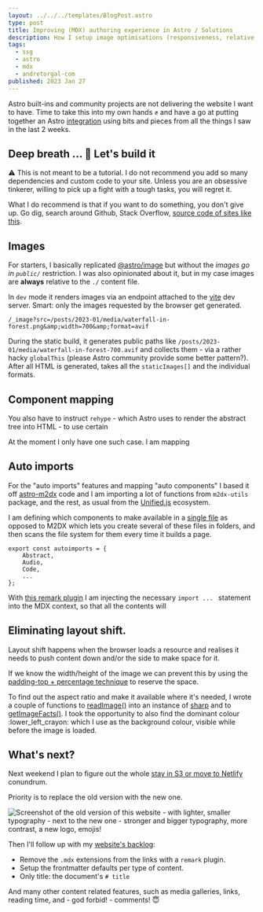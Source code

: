 ```yaml
---
layout: ../../../templates/BlogPost.astro
type: post
title: Improving (MDX) authoring experience in Astro / Solutions
description: How I setup image optimisations (responsiveness, relative paths) and frontmatter optimisations (auto titles, auto metadata) and other MDX utilities (component mapping, auto-imports) on an Astro website.
tags:
  - ssg
  - astro
  - mdx
  - andretorgal-com
published: 2023 Jan 27
---
```


<Abstract>

Astro built-ins and community projects are not delivering the website I want to have. Time to take this into my own hands :fist: and have a go at putting together an Astro [integration](https://docs.astro.build/en/reference/integrations-reference/) using bits and pieces from all the things I saw in the last 2 weeks.

</Abstract>

## Deep breath ... :hammer: Let's build it

<Note type="warning">

:warning: This is not meant to be a tutorial. I do not recommend you add so many dependencies and custom code to your site. Unless you are an obsessive tinkerer, willing to pick up a fight with a tough tasks, you will regret it.

</Note>

What I do recommend is that if you want to do something, you don't give up. Go dig, search around Github, Stack Overflow, [source code of sites like this](https://github.com/andrezero/andretorgal.site).

## Images

For starters, I basically replicated [@astro/image](https://docs.astro.build/en/guides/integrations-guide/image/) but without the _images go in `public/`_ restriction. I was also opinionated about it, but in my case images are **always** relative to the `./` content file.

In `dev` mode it renders images via an endpoint attached to the [vite](https://vitejs.dev/) dev server. Smart: only the images requested by the browser get generated.

```
/_image?src=/posts/2023-01/media/waterfall-in-forest.png&amp;width=700&amp;format=avif
```

During the static build, it generates public paths like `/posts/2023-01/media/waterfall-in-forest-700.avif` and collects them - via a rather hacky `globalThis` (please Astro community provide some better pattern?). After all HTML is generated, takes all the `staticImages[]` and the individual formats.

## Component mapping

You also have to instruct `rehype` - which Astro uses to render the abstract tree into HTML - to use certain

At the moment I only have one such case. I am mapping

## Auto imports

For the "auto imports" features and mapping "auto components" I based it off [astro-m2dx](https://astro-m2dx.netlify.app/) code and I am importing a lot of functions from `m2dx-utils` package, and the rest, as usual from the [Unified.js](/posts/2023-01/unified-js-is-going-to-be-around-for-a-long-time) ecosystem.

I am defining which components to make available in a [single file](https://github.com/andrezero/andretorgal-site/blob/main/src/integration/remark/autoImports.ts) as opposed to M2DX which lets you create several of these files in folders, and then scans the file system for them every time it builds a page.

```tsx
export const autoimports = {
    Abstract,
    Audio,
    Code,
    ...
};
```

With [this remark plugin](https://github.com/andrezero/andretorgal-site/blob/main/src/integration/remark/autoImports.ts#L45) I am injecting the necessary `import ... ` statement into the MDX context, so that all the contents will

## Eliminating layout shift.

Layout shift happens when the browser loads a resource and realises it needs to push content down and/or the side to make space for it.

If we know the width/height of the image we can prevent this by using the [padding-top + percentage technique](https://css-tricks.com/aspect-ratio-boxes/) to reserve the space.

To find out the aspect ratio and make it available where it's needed, I wrote a couple of functions to [readImage()](https://github.com/andrezero/andretorgal-site/blob/main/src/integration/images/utils/readImage.ts) into an instance of [sharp](https://github.com/lovell/sharp) and to [getImageFacts()](https://github.com/andrezero/andretorgal-site/blob/main/src/integration/images/utils/getImageFacts.ts). I took the opportunity to also find the dominant colour :lower_left_crayon: which I use as the background colour, visible while before the image is loaded.

## What's next?

Next weekend I plan to figure out the whole [stay in S3 or move to Netlify](/meta/records/pending/hosting-netlify-or-s3) conundrum.

Priority is to replace the old version with the new one.

![Screenshot of the old version of this website - with lighter, smaller typography - next to the new one - stronger and bigger typography, more contrast, a new logo, emojis!](./media/old-vs-new.png)

Then I'll follow up with my [website's backlog](/meta/project/backlog):

- Remove the `.mdx` extensions from the links with a `remark` plugin.
- Setup the frontmatter defaults per type of content.
- Only title: the document's `# title`

And many other content related features, such as media galleries, links, reading time, and - god forbid! - comments! :innocent:
